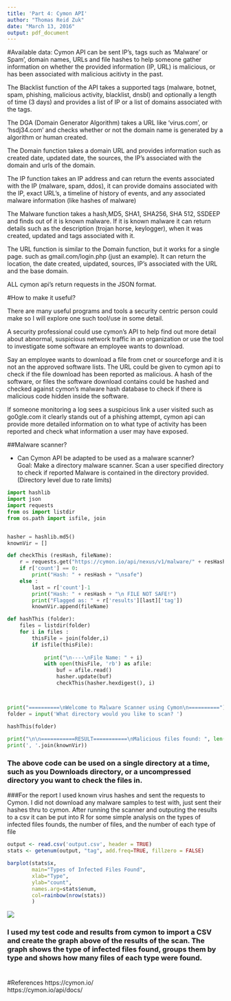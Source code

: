 ```yaml
---
title: 'Part 4: Cymon API'
author: "Thomas Reid Zuk"
date: "March 13, 2016"
output: pdf_document
---
```


#Available data:
Cymon API can be sent  IP's, tags such as 'Malware' or Spam', domain names, URLs and file hashes to help someone gather information on whether the 
provided information (IP, URL) is malicious, or has been associated with malicious acitivty in the past.

The Blacklist function of the API takes a supported tags (malware, botnet, spam, phishing, malicious activity, blacklist, dnsbl) and optionally a length of time (3 days) and provides a list of 
IP or a list of domains associated with the tags.


The DGA (Domain Generator Algorithm) takes a URL like 'virus.com', or 'hsdj34.com' and checks whether or not the domain name is generated by a algorithm or human created.  

The Domain function takes a domain URL and provides information such as created date, updated date, the sources, the IP's associated with the domain and urls of the domain.


The IP function takes an IP address and can return the events associated with the IP (malware, spam, ddos), it can provide domains associated with the IP, exact URL's, a timeline of history of events, and any associated malware information (like hashes of malware)

The Malware function takes a hash,MD5, SHA1, SHA256, SHA 512, SSDEEP and finds out of it is known malware.  If it is known malware it can return details such as the description (trojan horse, keylogger), when it was created, updated and tags associated with it.

The URL function is similar to the Domain function, but it works for a single page. such as gmail.com/login.php   (just an example).  It can return the location, the date created, uipdated, sources, IP's associated with the URL and the base domain.


ALL cymon api's return requests in the JSON format. 


#How to make it useful?

There are many useful programs and tools a security centric person could make so I will explore one such tool/use in some detail.

A security professional could use cymon's API to help find out more detail about abnormal, suspicious network traffic in an organization or use the tool to investigate some software an employee wants to download.

Say an employee wants to download a file from cnet or sourceforge and it is not an the approved software lists.  The URL could be given to cymon api to check if the file download has been reported as malicious.  A hash of the software, or files the software download contains
could be hashed and checked against cymon's malware hash database to check if there is malicious code hidden inside the software.

If someone monitoring a log sees a suspicious link a user visited such as go0gle.com  it clearly stands out of a phishing attempt, cymon api can provide more detailed information on to what type of 
activity has been reported and check what information a user may have exposed.  

##Malware scanner?

- Can Cymon API be adapted to be used as a malware scanner?  
Goal: Make a directory malware scanner.  Scan a user specified directory to check if reported Malware is contained in the directory provided.  (Directory level due to rate limits)

```python
import hashlib
import json
import requests
from os import listdir
from os.path import isfile, join


hasher = hashlib.md5()
knownVir = []

def checkThis (resHash, fileName):
    r = requests.get("https://cymon.io/api/nexus/v1/malware/" + resHash + "/events").json()
    if r['count'] == 0:
        print("Hash: " + resHash + "\nsafe")
    else :
        last = r['count']-1
        print("Hash: " + resHash + "\n FILE NOT SAFE!")
        print("Flagged as: " + r['results'][last]['tag'])
        knownVir.append(fileName)    

def hashThis (folder):
    files = listdir(folder)
    for i in files :
        thisFile = join(folder,i)
        if isfile(thisFile):
            
            print("\n----\nFile Name: " + i)    
            with open(thisFile, 'rb') as afile:
                buf = afile.read()
                hasher.update(buf)
                checkThis(hasher.hexdigest(), i)                



print("==========\nWelcome to Malware Scanner using Cymon\n==========")
folder = input('What directory would you like to scan? ')

hashThis(folder)
    
print("\n\n===========RESULT===========\nMalicious files found: ", len(knownVir))
print(', '.join(knownVir))

```
### The above code can be used on a single directory at a time, such as you Downloads directory, or a uncompressed directory you want to check the files in.


###For the report I used known virus hashes and sent the requests to Cymon. I did not download any malware samples to test with, just sent their hashes thru to cymon. After running the scanner and outputing the results to a csv it can be put into R for some simple analysis on the types of infected files founds, the number of files, and the number of each type of file

```r
output <- read.csv('output.csv', header = TRUE)
stats <- getenum(output, "tag", add.freq=TRUE, fillzero = FALSE)

barplot(stats$x, 
        main="Types of Infected Files Found",
        xlab="Type",
        ylab="count",
        names.arg=stats$enum,
        col=rainbow(nrow(stats))
        )


```

![](E:/Documents/School/Winter2016/srt411/assignment1/pt4/cymonFound.png)

### I used my test code and results from cymon to import a CSV and create the graph above of the results of the scan.  The graph shows the type of infected files found, groups them by type and shows how many files of each type were found.    
#

#References
https://cymon.io/  
https://cymon.io/api/docs/